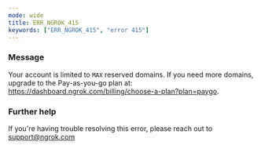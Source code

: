 ```yaml
---
mode: wide
title: ERR_NGROK_415
keywords: ["ERR_NGROK_415", "error 415"]
---
```



### Message

Your account is limited to `MAX` reserved domains. If you need more domains, upgrade to the Pay-as-you-go plan at: https://dashboard.ngrok.com/billing/choose-a-plan?plan=paygo.

<ErrorDetails />

### Further help

If you're having trouble resolving this error, please reach out to [support@ngrok.com](mailto:support@ngrok.com?subject=Help%20with%20ERR_NGROK_415)
